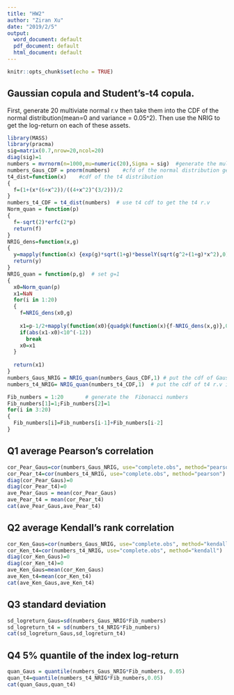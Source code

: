 ---
title: "HW2"
author: "Ziran Xu"
date: "2019/2/5"
output:
  word_document: default
  pdf_document: default
  html_document: default
---

```{r setup, include=FALSE}
knitr::opts_chunk$set(echo = TRUE)
```

## Gaussian copula and Student’s-t4 copula.
First, generate 20 multiviate normal r.v then take them into the CDF of the normal distribution(mean=0 and variance = 0.05^2).
Then use the NRIG to get the log-return on each of these assets.
```{r}
library(MASS)
library(pracma)
sig=matrix(0.7,nrow=20,ncol=20)
diag(sig)=1
numbers = mvrnorm(n=1000,mu=numeric(20),Sigma = sig)  #generate the multiviate normal r.v
numbers_Gaus_CDF = pnorm(numbers)    #cfd of the normal distribution generate Gaussian r.v
t4_dist=function(x)    #cdf of the t4 distribution
{
  f=(1+(x*(6+x^2))/((4+x^2)^(3/2)))/2
}
numbers_t4_CDF = t4_dist(numbers)  # use t4 cdf to get the t4 r.v
Norm_quan = function(p)  
{
  f=-sqrt(2)*erfc(2*p)
  return(f)
}
NRIG_dens=function(x,g)
{
  y=mapply(function(x) {exp(g)*sqrt(1+g)*besselY(sqrt(g^2+(1+g)*x^2),0)/pi},x)
  return(y)
}
NRIG_quan = function(p,g)  # set g=1
{
  x0=Norm_quan(p) 
  x1=NaN
  for(i in 1:20)
  {
    f=NRIG_dens(x0,g)
   
    x1=p-1/2+mapply(function(x0){quadgk(function(x){f-NRIG_dens(x,g)},0,x0)[1]/f},x0)
    if(abs(x1-x0)<10^(-12))
      break
    x0=x1
  }
  
  return(x1)
}
numbers_Gaus_NRIG = NRIG_quan(numbers_Gaus_CDF,1) # put the cdf of Gaussian r.v into NRIG quanile now get the log-return
numbers_t4_NRIG= NRIG_quan(numbers_t4_CDF,1)  # put the cdf of t4 r.v into NRIG quanile now get the log-return

Fib_numbers = 1:20       # generate the  Fibonacci numbers
Fib_numbers[1]=1;Fib_numbers[2]=1
for(i in 3:20)
{
  Fib_numbers[i]=Fib_numbers[i-1]+Fib_numbers[i-2]
}

```
## Q1 average Pearson’s correlation  

```{r}
cor_Pear_Gaus=cor(numbers_Gaus_NRIG, use="complete.obs", method="pearson") 
cor_Pear_t4=cor(numbers_t4_NRIG, use="complete.obs", method="pearson") 
diag(cor_Pear_Gaus)=0
diag(cor_Pear_t4)=0
ave_Pear_Gaus = mean(cor_Pear_Gaus)
ave_Pear_t4 = mean(cor_Pear_t4)
cat(ave_Pear_Gaus,ave_Pear_t4)
```
## Q2 average Kendall’s rank correlation
```{r}
cor_Ken_Gaus=cor(numbers_Gaus_NRIG, use="complete.obs", method="kendall") 
cor_Ken_t4=cor(numbers_t4_NRIG, use="complete.obs", method="kendall") 
diag(cor_Ken_Gaus)=0
diag(cor_Ken_t4)=0
ave_Ken_Gaus=mean(cor_Ken_Gaus)
ave_Ken_t4=mean(cor_Ken_t4)
cat(ave_Ken_Gaus,ave_Ken_t4)
```
## Q3 standard deviation
```{r}
sd_logreturn_Gaus=sd(numbers_Gaus_NRIG*Fib_numbers)
sd_logreturn_t4 = sd(numbers_t4_NRIG*Fib_numbers)
cat(sd_logreturn_Gaus,sd_logreturn_t4)
```
## Q4 5% quantile of the index log-return
```{r}
quan_Gaus = quantile(numbers_Gaus_NRIG*Fib_numbers, 0.05)
quan_t4=quantile(numbers_t4_NRIG*Fib_numbers,0.05)
cat(quan_Gaus,quan_t4)
```
